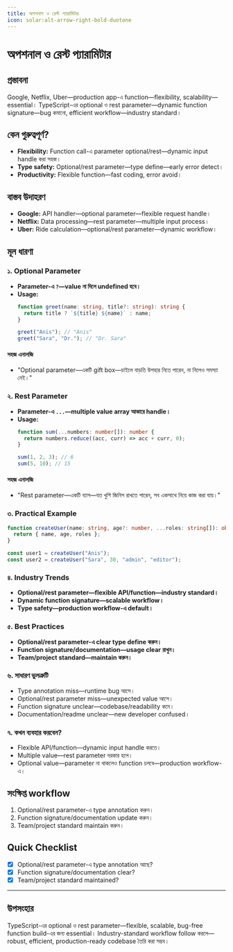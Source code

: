 ```yaml
---
title: অপশনাল ও রেস্ট প্যারামিটার
icon: solar:alt-arrow-right-bold-duotone
---
```


# অপশনাল ও রেস্ট প্যারামিটার

## প্রস্তাবনা

Google, Netflix, Uber—production app-এ function—flexibility, scalability—essential। TypeScript-এর optional ও rest parameter—dynamic function signature—bug কমানো, efficient workflow—industry standard।

## কেন গুরুত্বপূর্ণ?

- **Flexibility:** Function call-এ parameter optional/rest—dynamic input handle করা সহজ।
- **Type safety:** Optional/rest parameter—type define—early error detect।
- **Productivity:** Flexible function—fast coding, error avoid।

## বাস্তব উদাহরণ

- **Google:** API handler—optional parameter—flexible request handle।
- **Netflix:** Data processing—rest parameter—multiple input process।
- **Uber:** Ride calculation—optional/rest parameter—dynamic workflow।

## মূল ধারণা

### ১. Optional Parameter

- **Parameter-এ `?`—value না দিলে undefined হবে।**
- **Usage:**
  ```typescript
  function greet(name: string, title?: string): string {
    return title ? `${title} ${name}` : name;
  }

  greet("Anis"); // "Anis"
  greet("Sara", "Dr."); // "Dr. Sara"
  ```

#### সহজ এনালজি

- "Optional parameter—একটি gift box—চাইলে বাড়তি উপহার নিতে পারেন, না নিলেও সমস্যা নেই।"

### ২. Rest Parameter

- **Parameter-এ `...`—multiple value array আকারে handle।**
- **Usage:**
  ```typescript
  function sum(...numbers: number[]): number {
    return numbers.reduce((acc, curr) => acc + curr, 0);
  }

  sum(1, 2, 3); // 6
  sum(5, 10); // 15
  ```

#### সহজ এনালজি

- "Rest parameter—একটি ব্যাগ—যত খুশি জিনিস রাখতে পারেন, সব একসাথে নিয়ে কাজ করা যায়।"

### ৩. Practical Example

```typescript
function createUser(name: string, age?: number, ...roles: string[]): object {
  return { name, age, roles };
}

const user1 = createUser("Anis");
const user2 = createUser("Sara", 30, "admin", "editor");
```

### ৪. Industry Trends

- **Optional/rest parameter—flexible API/function—industry standard।**
- **Dynamic function signature—scalable workflow।**
- **Type safety—production workflow-এ default।**

### ৫. Best Practices

- **Optional/rest parameter-এ clear type define করুন।**
- **Function signature/documentation—usage clear রাখুন।**
- **Team/project standard—maintain করুন।**

### ৬. সাধারণ ভুলত্রুটি

- Type annotation miss—runtime bug আসে।
- Optional/rest parameter miss—unexpected value আসে।
- Function signature unclear—codebase/readability কমে।
- Documentation/readme unclear—new developer confused।

### ৭. কখন ব্যবহার করবেন?

- Flexible API/function—dynamic input handle করতে।
- Multiple value—rest parameter দরকার হলে।
- Optional value—parameter না থাকলেও function চলবে—production workflow-এ।

## সংক্ষিপ্ত workflow

1. Optional/rest parameter-এ type annotation করুন।
2. Function signature/documentation update করুন।
3. Team/project standard maintain করুন।

## Quick Checklist

- [x] Optional/rest parameter-এ type annotation আছে?
- [x] Function signature/documentation clear?
- [x] Team/project standard maintained?

---

## উপসংহার

TypeScript-এর optional ও rest parameter—flexible, scalable, bug-free function build-এর জন্য essential। Industry-standard workflow follow করলে—robust, efficient, production-ready codebase তৈরি করা সম্ভব।

